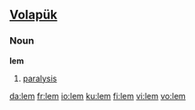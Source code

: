 ==[[Volapük]]==

===Noun===
'''lem'''
 
# [[paralysis]]

[[da:lem]]
[[fr:lem]]
[[io:lem]]
[[ku:lem]]
[[fi:lem]]
[[vi:lem]]
[[vo:lem]]